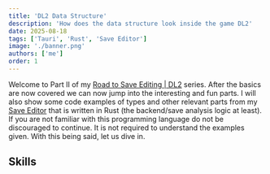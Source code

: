 ```yaml
---
title: 'DL2 Data Structure'
description: 'How does the data structure look inside the game DL2'
date: 2025-08-18
tags: ['Tauri', 'Rust', 'Save Editor']
image: './banner.png'
authors: ['me']
order: 1
---
```



Welcome to Part II of my [Road to Save Editing | DL2](.) series. After the basics are now covered we can now jump into the interesting and fun parts. I will also show some code examples of types and other relevant parts from my [Save Editor](https://github.com/Marcel-TO/DL2_Save_Editor/) that is written in Rust (the backend/save analysis logic at least). If you are not familiar with this programming language do not be discouraged to continue. It is not required to understand the examples given. With this being said, let us dive in.

## Skills
